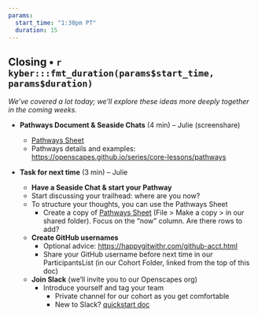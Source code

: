 ```yaml
---
params:
  start_time: "1:30pm PT"
  duration: 15
---
```


## Closing • `r kyber:::fmt_duration(params$start_time, params$duration)`

*We've covered a lot today; we'll explore these ideas more deeply together in the coming weeks.*

-   **Pathways Document & Seaside Chats** (4 min) -- Julie (screenshare)

    -   [Pathways Sheet](https://docs.google.com/spreadsheets/d/1rmhOly87OYrPOUqTzmccYbPrTlGmXGsN06GI1FKzxag/edit#gid=0)
    -   Pathways details and examples: <https://openscapes.github.io/series/core-lessons/pathways>

-   **Task for next time** (3 min) -- Julie

    -   **Have a Seaside Chat & start your Pathway**
    -   Start discussing your trailhead: where are you now?\
    -   To structure your thoughts, you can use the Pathways Sheet
        -   Create a copy of [Pathways Sheet](https://docs.google.com/spreadsheets/d/1rmhOly87OYrPOUqTzmccYbPrTlGmXGsN06GI1FKzxag/edit#gid=0) (File \> Make a copy \> in our shared folder). Focus on the "now" column. Are there rows to add?
    -   **Create GitHub usernames**
        -   Optional advice: <https://happygitwithr.com/github-acct.html>
        -   Share your GitHub username before next time in our ParticipantsList (in our Cohort Folder, linked from the top of this doc)
    -   **Join Slack** (we'll invite you to our Openscapes org)
        -   Introduce yourself and tag your team
            -   Private channel for our cohort as you get comfortable
            -   New to Slack? [quickstart doc](https://zenodo.org/record/3763730#.YIxK6-tlDUI)
